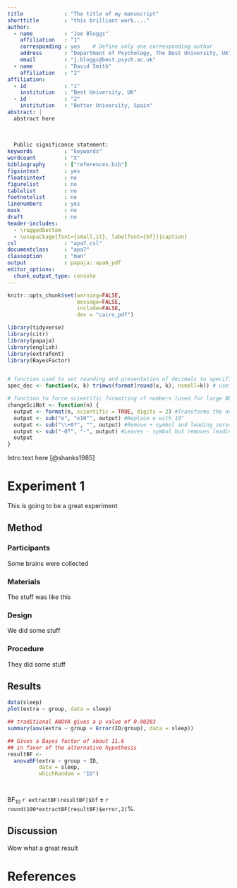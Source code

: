 ```yaml
---
title             : "The title of my manuscript"
shorttitle        : "this brilliant work...."
author: 
  - name          : "Joe Bloggs"
    affiliation   : "1"
    corresponding : yes    # Define only one corresponding author
    address       : "Department of Psychology, The Best University, UK"
    email         : "j.bloggs@best.psych.ac.uk"
  - name          : "David Smith" 
    affiliation   : "2"
affiliation:
  - id            : "1"
    institution   : "Best University, UK"
  - id            : "2"
    institution   : "Better University, Spain"
abstract: |
  abstract here
  
  
  
  Public significance statement: 
keywords          : "keywords"
wordcount         : "X"
bibliography      : ["references.bib"]
figsintext        : yes
floatsintext      : no
figurelist        : no
tablelist         : no
footnotelist      : no
linenumbers       : yes
mask              : no
draft             : no
header-includes:
  - \raggedbottom
  - \usepackage[font={small,it}, labelfont={bf}]{caption}
csl               : "apa7.csl"
documentclass     : "apa7"
classoption       : "man"
output            : papaja::apa6_pdf
editor_options: 
  chunk_output_type: console
---
```


```r
knitr::opts_chunk$set(warning=FALSE, 
                      message=FALSE, 
                      include=FALSE,
                      dev = "cairo_pdf")
```

```r
library(tidyverse)
library(citr)
library(papaja)
library(english)
library(extrafont)
library(BayesFactor)


# function used to set rounding and presentation of decimals to specific length
spec_dec <- function(x, k) trimws(format(round(x, k), nsmall=k)) # useful for controlling decimals

# function to force scientific formatting of numbers (used for large BFs)
changeSciNot <- function(n) {
  output <- format(n, scientific = TRUE, digits = 2) #Transforms the number into scientific notation even if small
  output <- sub("e", "x10^", output) #Replace e with 10^
  output <- sub("\\+0?", "", output) #Remove + symbol and leading zeros on expoent, if > 1
  output <- sub("-0?", "-", output) #Leaves - symbol but removes leading zeros on expoent, if < 1
  output
}


```

Intro text here [@shanks1985]

# Experiment 1

This is going to be a great experiment

## Method

### Participants

Some brains were collected

### Materials

The stuff was like this

### Design

We did some stuff

### Procedure

They did some stuff

## Results


```r



data(sleep)
plot(extra ~ group, data = sleep)

## traditional ANOVA gives a p value of 0.00283
summary(aov(extra ~ group + Error(ID/group), data = sleep))

## Gives a Bayes factor of about 11.6
## in favor of the alternative hypothesis
resultBF <- 
  anovaBF(extra ~ group + ID, 
          data = sleep, 
          whichRandom = "ID")




```

BF~10~ `r extractBF(resultBF)$bf` &plusmn; `r round(100*extractBF(resultBF)$error,2)`%.

## Discussion

Wow what a great result

\newpage

# References
